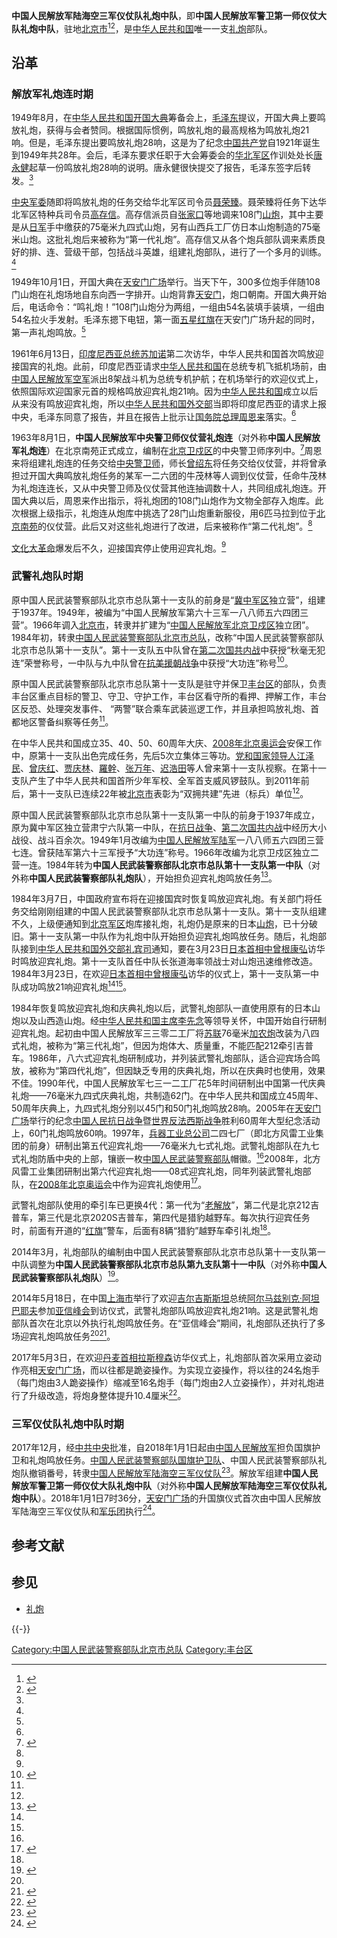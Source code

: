 {{Infobox Military Unit
|unit_name= 中国人民解放军警卫第一师仪仗大队<br>礼炮中队
| 圖片 = [[File:People's_Liberation_Army_Flag_of_the_People's_Republic_of_China.svg|120px]]
| 圖片說明 = [[中国人民解放军军旗|中国人民解放军军旗]]
|dates=1984年至今
|country={{PRC}}
|command_structure=[[中国人民解放军陆海空三军仪仗队|中国人民解放军陆海空三军仪仗队]]
|branch=
|type= 仪仗部队
|role=
|size=
|garrison=[[北京市|北京市]]
|current_commander=
|current_commander_label=
|ceremonial_chief=
|ceremonial_chief_label=
|colonel_of_the_regiment=
|nickname=
|motto=
|colors={{color box|#008000}} [[绿色|国防绿]]
|march= 
|mascot=
|battles=
|identification_symbol =
|identification_symbol_label = 臂章
|notable_commanders=
|anniversaries=
}}
'''中国人民解放军陆海空三军仪仗队礼炮中队'''，即'''中国人民解放军警卫第一师仪仗大队礼炮中队'''，驻地[[北京市|北京市]]<ref name="yzwb">{{Cite web|title=共和国礼炮部队的台前幕后|url=http://epaper.yangtse.com/yzwb/2008-11/11/content_11915173.htm|accessdate=2017-05-14|date=2008-11-11|publisher=扬子晚报|archiveurl=https://web.archive.org/web/20140519154404/http://epaper.yangtse.com/yzwb/2008-11/11/content_11915173.htm|archivedate=2014-05-19|dead-url=yes}}</ref><ref>{{Cite web|title=军报新媒体邀您探访三军仪仗队：看飒爽英姿的漂亮！|url=http://www.mod.gov.cn/pic/2015-06/14/content_4590184.htm|accessdate=2017-05-14|date=2015-06-14|publisher=中华人民共和国国防部|archiveurl=https://web.archive.org/web/20201104071146/http://www.mod.gov.cn/pic/2015-06/14/content_4590184.htm|archivedate=2020-11-04|dead-url=no}}</ref>，是[[中华人民共和国|中华人民共和国]]唯一一支[[敬礼|礼炮]]部队。

==沿革==
=== 解放军礼炮连时期 ===
1949年8月，在[[中华人民共和国开国大典|中华人民共和国开国大典]]筹备会上，[[毛泽东|毛泽东]]提议，开国大典上要鸣放礼炮，获得与会者赞同。根据国际惯例，鸣放礼炮的最高规格为鸣放礼炮21响。但是，毛泽东提出要鸣放礼炮28响，这是为了纪念[[中国共产党|中国共产党]]自1921年诞生到1949年共28年。会后，毛泽东要求任职于大会筹委会的[[华北军区|华北军区]]作训处处长[[唐永健|唐永健]]起草一份鸣放礼炮28响的说明。唐永健很快提交了报告，毛泽东签字后转发。<ref name="yzwb" />

[[中央军委|中央军委]]随即将鸣放礼炮的任务交给华北军区司令员[[聂荣臻|聂荣臻]]。聂荣臻将任务下达华北军区特种兵司令员[[高存信|高存信]]。高存信派员自[[张家口|张家口]]等地调来108门[[山炮|山炮]]，其中主要是从[[日军|日军]]手中缴获的75毫米九四式山炮，另有山西兵工厂仿日本山炮制造的75毫米山炮。这批礼炮后来被称为“第一代礼炮”。高存信又从各个炮兵部队调来素质良好的排、连、营级干部，包括战斗英雄，组建礼炮部队，进行了一个多月的训练。<ref name="yzwb" />

1949年10月1日，开国大典在[[天安门广场|天安门广场]]举行。当天下午，300多位炮手伴随108门山炮在礼炮场地自东向西一字排开。山炮背靠[[天安门|天安门]]，炮口朝南。开国大典开始后，电话命令：“鸣礼炮！”108门山炮分为两组，一组由54名装填手装填，一组由54名拉火手发射。毛泽东摁下电钮，第一面[[五星红旗|五星红旗]]在天安门广场升起的同时，第一声礼炮鸣放。<ref name="yzwb" />

1961年6月13日，[[印度尼西亚总统|印度尼西亚总统]][[蘇卡諾|苏加诺]]第二次访华，中华人民共和国首次鸣放迎接国宾的礼炮。此前，印度尼西亚请求[[中华人民共和国|中华人民共和国]]在总统专机飞抵机场前，由[[中国人民解放军空军|中国人民解放军空军]]派出8架战斗机为总统专机护航；在机场举行的欢迎仪式上，依照国际欢迎国家元首的规格鸣放迎宾礼炮21响。因为[[中华人民共和国|中华人民共和国]]成立以后从来没有鸣放迎宾礼炮，所以[[中华人民共和国外交部|中华人民共和国外交部]]当即将印度尼西亚的请求上报中央，毛泽东同意了报告，并且在报告上批示让[[中华人民共和国国务院总理|国务院总理]][[周恩来|周恩来]]落实。<ref name="yzwb" />

1963年8月1日，'''中国人民解放军中央警卫师仪仗营礼炮连'''（对外称'''中国人民解放军礼炮连'''）在北京南苑正式成立，编制在[[中国人民解放军北京卫戍区|北京卫戍区]]的中央警卫师序列中。<ref>{{Cite web|title=回眸往事，老礼炮兵说：“鸟枪换炮了！”|url=http://news.xinhuanet.com/newscenter/2002-01/30/content_259623.htm|accessdate=2017-05-14|date=2002-01-30|publisher=新华网|archiveurl=https://web.archive.org/web/20021105102954/http://news.xinhuanet.com/newscenter/2002-01/30/content_259623.htm|archivedate=2002-11-05|dead-url=no}}</ref>周恩来将组建礼炮连的任务交给[[中国人民解放军61889部队|中央警卫师]]，师长[[曾绍东|曾绍东]]将任务交给仪仗营，并将曾承担过开国大典鸣放礼炮任务的某军一二六团的牛茂林等人调到仪仗营，任命牛茂林为礼炮连连长，又从中央警卫师及仪仗营其他连抽调数十人，共同组成礼炮连。开国大典以后，周恩来作出指示，将礼炮团的108门山炮作为文物全部存入炮库。此次根据上级指示，礼炮连从炮库中挑选了28门山炮重新服役，用6匹马拉到位于[[北京|北京]][[南苑街道_(北京市)|南苑]]的仪仗营。此后又对这些礼炮进行了改进，后来被称作“第二代礼炮”。<ref name="yzwb" />

[[文化大革命|文化大革命]]爆发后不久，迎接国宾停止使用迎宾礼炮。<ref name="yzwb" />

=== 武警礼炮队时期 ===
原中国人民武装警察部队北京市总队第十一支队的前身是“[[冀中军区|冀中军区]]独立营”，组建于1937年。1949年，被编为“中国人民解放军第六十三军一八八师五六四团三营”。1966年调入[[北京市|北京市]]，转隶并扩建为“[[中国人民解放军北京卫戍区|中国人民解放军北京卫戍区]]独立团”。1984年初，转隶[[中国人民武装警察部队北京市总队|中国人民武装警察部队北京市总队]]，改称“中国人民武装警察部队北京市总队第十一支队”。第十一支队五中队曾在[[第二次国共内战|第二次国共内战]]中获授“秋毫无犯连”荣誉称号，一中队与九中队曾在[[朝鲜战争|抗美援朝战争]]中获授“大功连”称号<ref name="sdwm">{{Cite web|title=“双拥之旅，军地一日游”解说词|url=http://zt.bjwmb.gov.cn/2011nysy/yry/t20110801_400526.htm|date=2011-08-01|publisher=首都文明网|archiveurl=https://web.archive.org/web/20201104120850/http://zt.bjwmb.gov.cn/2011nysy/yry/t20110801_400526.htm|archivedate=2020-11-04|dead-url=no}}</ref>。

原中国人民武装警察部队北京市总队第十一支队是驻守并保卫[[丰台区|丰台区]]的部队，负责丰台区重点目标的警卫、守卫、守护工作，丰台区看守所的看押、押解工作，丰台区反恐、处理突发事件、 “两警”联合乘车武装巡逻工作，并且承担鸣放礼炮、首都地区警备纠察等任务<ref name="sdwm" />。

在中华人民共和国成立35、40、50、60周年大庆、[[2008年夏季奥林匹克运动会|2008年北京奥运会]]安保工作中，原第十一支队出色完成任务，先后5次立集体三等功。[[党和国家领导人|党和国家领导人]][[江泽民|江泽民]]、[[曾庆红|曾庆红]]、[[贾庆林|贾庆林]]、[[羅幹|羅幹]]、[[张万年|张万年]]、[[迟浩田|迟浩田]]等人曾来第十一支队视察。在第十一支队产生了中华人民共和国首所少年军校、全军首支威风锣鼓队。到2011年前后，第十一支队已连续22年被[[北京市|北京市]]表彰为“双拥共建”先进（标兵）单位<ref name="sdwm" />。

原中国人民武装警察部队北京市总队第十一支队第一中队的前身于1937年成立，原为冀中军区独立营肃宁六队第一中队，在[[抗日战争|抗日战争]]、[[第二次国共内战|第二次国共内战]]中经历大小战役、战斗百余次。1949年1月改编为[[中国人民解放军陆军|中国人民解放军陆军]]一八八师五六四团三营七连。曾获陆军第六十三军授予“大功连”称号。1966年改编为北京卫戍区独立二营一连。1984年转为'''中国人民武装警察部队北京市总队第十一支队第一中队'''（对外称'''中国人民武装警察部队礼炮队'''），开始担负迎宾礼炮鸣放任务<ref name="rbsx">{{Cite web|title=第一代礼炮兵：用缴获小山炮迎接日本首相|url=http://society.huanqiu.com/shrd/2014-12/5294906.html|date=2014-12-25|publisher=环球网|archiveurl=https://web.archive.org/web/20190510092936/http://society.huanqiu.com/shrd/2014-12/5294906.html|archivedate=2019-05-10|dead-url=no}}</ref>。

1984年3月7日，中国政府宣布将在迎接国宾时恢复鸣放迎宾礼炮。有关部门将任务交给刚刚组建的中国人民武装警察部队北京市总队第十一支队。第十一支队组建不久，上级便通知到[[北京军区|北京军区]]炮库接礼炮，礼炮仍是原来的日本[[山炮|山炮]]，已十分破旧。第十一支队第一中队作为礼炮中队开始担负迎宾礼炮鸣放任务。随后，礼炮部队接到[[中华人民共和国外交部礼宾司|中华人民共和国外交部礼宾司]]通知，要在3月23日[[日本首相|日本首相]][[中曾根康弘|中曾根康弘]]访华时鸣放迎宾礼炮。第十一支队首任中队长张道海率领战士对山炮迅速维修改造。 1984年3月23日，在欢迎[[日本首相|日本首相]][[中曾根康弘|中曾根康弘]]访华的仪式上，第十一支队第一中队成功鸣放21响迎宾礼炮<ref name="yzwb" /><ref name="rbsx" />。

1984年恢复鸣放迎宾礼炮和庆典礼炮以后，武警礼炮部队一直使用原有的日本山炮以及山西造山炮。经[[中华人民共和国主席|中华人民共和国主席]][[李先念|李先念]]等领导关怀，中国开始自行研制迎宾礼炮。起初由中国人民解放军三三零二工厂将[[苏联|苏联]]76毫米[[加农炮|加农炮]]改装为八四式礼炮，被称为“第三代礼炮”，但因为炮体大、质量重，不能匹配212牵引吉普车。1986年，八六式迎宾礼炮研制成功，并列装武警礼炮部队，适合迎宾场合鸣放，被称为“第四代礼炮”，但因缺乏专用的庆典礼炮，所以在庆典时也使用，效果不佳。1990年代，中国人民解放军七三一二工厂花5年时间研制出中国第一代庆典礼炮——76毫米九四式庆典礼炮，共制造62门。在中华人民共和国成立45周年、50周年庆典上，九四式礼炮分别以45门和50门礼炮鸣放28响。2005年在[[天安门广场|天安门广场]]举行的纪念[[中国抗日战争|中国人民抗日战争]]暨[[第二次世界大战|世界反法西斯战争]]胜利60周年大型纪念活动上，60门礼炮鸣放60响。1997年，[[中国兵器工业集团|兵器工业总公司]]二四七厂（即北方风雷工业集团的前身）研制出第五代迎宾礼炮——76毫米九七式礼炮。武警礼炮部队在九七式礼炮防盾中央的上部，镶嵌一枚[[中国人民武装警察部队|中国人民武装警察部队]]帽徽。<ref name="yzwb" />2008年，北方风雷工业集团研制出第六代迎宾礼炮——08式迎宾礼炮，同年列装武警礼炮部队，在[[2008年夏季奥林匹克运动会|2008年北京奥运会]]中作为迎宾礼炮使用<ref>{{Cite web|title=“奥运礼炮，我们造！”——山西北方风雷工业集团研制奥运迎宾礼炮纪实|url=http://www.daynews.com.cn/sxrb/aban/A1/600400.html|accessdate=2017-05-14|date=2008-08-08|publisher=山西新闻网|archiveurl=https://web.archive.org/web/20140519193124/http://www.daynews.com.cn/sxrb/aban/A1/600400.html|archivedate=2014-05-19|dead-url=no}}</ref>。

武警礼炮部队使用的牵引车已更换4代：第一代为“[[解放牌汽车|老解放]]”，第二代是北京212吉普车，第三代是北京2020S吉普车，第四代是猎豹越野车。每次执行迎宾任务时，前面有开道的“[[红旗轿车|红旗]]”警车，后面有8辆“猎豹”越野车牵引礼炮<ref name="yzwb" />。

2014年3月，礼炮部队的编制由中国人民武装警察部队北京市总队第十一支队第一中队调整为'''中国人民武装警察部队北京市总队第九支队第十一中队'''（对外称'''中国人民武装警察部队礼炮队'''）<ref>{{Cite web|title=大国鸣响：揭秘共和国礼炮部队|url=http://view.inews.qq.com/a/20170213A078JS00?refer=share_recomnews|date=2017-02-13|publisher=腾讯|archiveurl=https://web.archive.org/web/20190220010849/http://view.inews.qq.com/a/20170213A078JS00?refer=share_recomnews|archivedate=2019-02-20|dead-url=no}}</ref>。

2014年5月18日，在中国[[上海市|上海市]]举行了欢迎[[吉尔吉斯斯坦|吉尔吉斯斯坦]]总统[[阿尔马兹别克·阿坦巴耶夫|阿尔马兹别克·阿坦巴耶夫]]参加[[亚洲相互协作与信任措施会议|亚信峰会]]到访仪式，武警礼炮部队鸣放迎宾礼炮21响。这是武警礼炮部队首次在北京以外执行礼炮鸣放任务。在“亚信峰会”期间，礼炮部队还执行了多场迎宾礼炮鸣放任务<ref name="rbsx" /><ref>{{Cite web|title=中国礼炮部队首次在京外鸣放礼炮|url=https://www.chinanews.com/mil/hd2011/2014/05-19/349544.shtml|accessdate=2021-04-10|date=2014-05-19|publisher=中新网|archive-date=2021-04-10|archive-url=https://web.archive.org/web/20210410030347/https://www.chinanews.com/mil/hd2011/2014/05-19/349544.shtml}}</ref>。

2017年5月3日，在欢迎[[丹麦首相|丹麦首相]][[拉尔斯·勒克·拉斯穆森|拉斯穆森]]访华仪式上，礼炮部队首次采用立姿动作亮相[[天安门广场|天安门广场]]，而以往都是跪姿操作。为实现立姿操作，将以往的24名炮手（每门炮由3人跪姿操作）缩减至16名炮手（每门炮由2人立姿操作），并对礼炮进行了升级改造，将炮身整体提升10.4厘米<ref>{{Cite web|title=中国礼炮兵新动作亮相天安门广场：跪姿改立姿，彰显大国威仪|url=http://www.thepaper.cn/newsDetail_forward_1679161|date=2017-05-06|publisher=澎湃新闻|archiveurl=https://web.archive.org/web/20201104144947/http://www.thepaper.cn/newsDetail_forward_1679161|archivedate=2020-11-04|dead-url=no}}</ref>。

=== 三军仪仗队礼炮中队时期 ===
2017年12月，经[[中国共产党中央委员会|中共中央]]批准，自2018年1月1日起由[[中国人民解放军|中国人民解放军]]担负国旗护卫和礼炮鸣放任务。[[中国人民解放军陆海空三军仪仗队国旗护卫队|中国人民武装警察部队国旗护卫队]]、中国人民武装警察部队礼炮队撤销番号，转隶[[中国人民解放军仪仗大队|中国人民解放军陆海空三军仪仗队]]<ref>{{cite news|title=历史一刻：武警天安门国旗护卫队番号取消，走向历史|url=https://china.huanqiu.com/article/2017-12/11487034.html|accessdate=2017-12-31|agency=环球时报|publisher=环球网|date=2017-12-30|archivedate=2018-01-03|archiveurl=https://web.archive.org/web/20180103032223/http://china.huanqiu.com/article/2017-12/11487034.html|dead-url=no}}</ref>。解放军组建'''中国人民解放军警卫第一师仪仗大队礼炮中队'''（对外称'''中国人民解放军陆海空三军仪仗队礼炮中队'''）。2018年1月1日7时36分，[[天安门广场|天安门广场]]的升国旗仪式首次由中国人民解放军陆海空三军仪仗队和[[中国人民解放军军乐团|军乐团]]执行<ref>{{Cite web|title=元旦起由解放军担负国旗护卫任务|url=http://news.ifeng.com/a/20171230/54676388_0.shtml|date=2017-12-30|publisher=凤凰网|archiveurl=https://web.archive.org/web/20171231205505/http://news.ifeng.com/a/20171230/54676388_0.shtml|archivedate=2017-12-31|dead-url=no}}</ref>。

== 参考文献 ==
{{Reflist|30em}}

== 参见 ==
{{Portal box|中华人民共和国|北京|军事}}
* [[敬礼|礼炮]]

{{-}}
{{中国人民武装警察部队}}
{{中华人民共和国外交}}

[[Category:中国人民武装警察部队北京市总队|Category:中国人民武装警察部队北京市总队]]
[[Category:丰台区|Category:丰台区]]